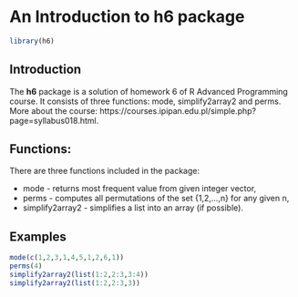 <!--
%\VignetteEngine{knitr::knitr}
%\VignetteIndexEntry{An Introduction to the h6 package}
-->
   
   An Introduction to **h6** package
=======================================
   
```r
library(h6)
```


Introduction
------------
   
   
   The  **h6** package is a solution of homework 6 of R Advanced Programming course. It consists of three functions: mode, simplify2array2 and perms. More about the course: https://courses.ipipan.edu.pl/simple.php?page=syllabus018.html.



Functions:
----------------------------
   There are three functions included in the package:

- mode - returns most frequent value from given integer vector,
- perms - computes all permutations of the set {1,2,...,n} for any given n,
- simplify2array2 - simplifies a list into an array (if possible).

Examples
-----------------------------

```r
mode(c(1,2,3,1,4,5,1,2,6,1))
perms(4)
simplify2array2(list(1:2,2:3,3:4))
simplify2array2(list(1:2,2:3,3))
```
